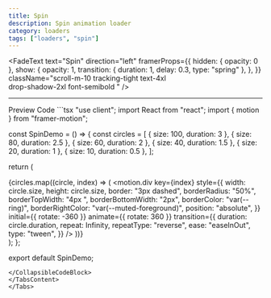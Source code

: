 ```yaml
---
title: Spin
description: Spin animation loader 
category: loaders
tags: ["loaders", "spin"]
---
```


<FadeText
  text="Spin"
  direction="left"
  framerProps={{
    hidden: { opacity: 0 },
    show: {
      opacity: 1,
      transition: { duration: 1, delay: 0.3, type: "spring" },
    },
  }}
  className="scroll-m-10  tracking-tight
        text-4xl  
        drop-shadow-2xl font-semibold  "
/>

---

<Tabs defaultValue="preview" className="my-6">
<TabsList>
<TabsTrigger value="preview">Preview</TabsTrigger>
<TabsTrigger value="code">Code</TabsTrigger>
</TabsList>
<TabsContent value="preview">
<ComponentPreview path="spin" category="loaders" usingCN />
</TabsContent>
<TabsContent value="code">
<CollapsibleCodeBlock>
```tsx 
"use client";
import React from "react";
import { motion } from "framer-motion";

const SpinDemo = () => {
  const circles = [
    { size: 100, duration: 3 },
    { size: 80, duration: 2.5 },
    { size: 60, duration: 2 },
    { size: 40, duration: 1.5 },
    { size: 20, duration: 1 },
    { size: 10, duration: 0.5 },
  ];

  return (
    <div className="relative h-64 w-64 flex items-center justify-center">
      {circles.map((circle, index) => (
        <motion.div
          key={index}
          style={{
            width: circle.size,
            height: circle.size,
            border: "3px dashed",
            borderRadius: "50%",
            borderTopWidth: "4px ",
            borderBottomWidth: "2px",
            borderColor: "var(--ring)",
            borderRightColor: "var(--muted-foreground)",
            position: "absolute",
          }}
          initial={{ rotate: -360 }}
          animate={{ rotate: 360 }}
          transition={{
            duration: circle.duration,
            repeat: Infinity,
            repeatType: "reverse",
            ease: "easeInOut",
            type: "tween",
          }}
        />
      ))}
    </div>
  );
};

export default SpinDemo;

```
</CollapsibleCodeBlock>
</TabsContent>
</Tabs>
